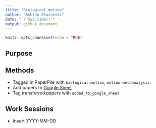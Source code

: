 ```yaml
---
title: "Biological motion"
author: "Ashton Dluzneski"
date: "`r Sys.time()`"
output: github_document
---
```


```r
knitr::opts_chunk$set(echo = TRUE)
```

## Purpose

## Methods

- Tagged in PaperPile with `biological-motion`, `motion-metaanalysis`.
- Add papers to [Google Sheet](https://docs.google.com/spreadsheets/d/1j6IeyOxoOYAlPrhivEqNRWCbDZ2FkjQ0iBY8C4kdi6o/edit?usp=sharing)
- Tag transferred papers with `added_to_google_sheet`.

## Work Sessions

- Insert YYYY-MM-DD